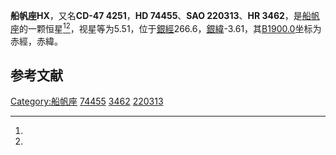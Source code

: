 {{Starbox begin
| name = 船帆座HX
}}
{{Starbox observe
| epoch = [[J2000.0|J2000.0]]
| constell = [[船帆座|船帆座]]<ref name=SIMBAD>{{cite web
 | url=http://simbad.u-strasbg.fr/simbad/sim-id?Ident=HR+3462
 | title =Pulsating variable Star
 | publisher=Centre de Données astronomiques de Strasbourg
 | work=SIMBAD
 | accessdate=2012-07-13}}</ref><ref name=DATA>{{cite web
 | url=http://vizier.u-strasbg.fr/viz-bin/VizieR-5?-out.add=.&-source=5050&-corr=PK=HR&-out.max=9999&HR=3462
 | title =VizieR Detailed Page
 | accessdate=2012-07-13}}</ref>
| 星官 = 
| ra = {{RA|8|42|16}}<ref name=SIMBAD /><ref name=DATA />
| dec = {{DEC|-48|5|57}}<ref name=SIMBAD /><ref name=DATA />
| appmag_v = 5.51<ref name=SIMBAD /><ref name=DATA />
}}
{{Starbox character
| class = B1.5Vn<ref name=SIMBAD /><ref name=DATA />
| b-v = -0.18<ref name=SIMBAD /><ref name=DATA />
| u-b = -0.88<ref name=SIMBAD /><ref name=DATA />
| r-i = <ref name=SIMBAD /><ref name=DATA />
| variable = 
}}
{{Starbox astrometry
| radial_v = -0.88
| prop_mo_ra = 42
| parallax = 
| p_error = 
}}
{{Starbox catalog
| names =CD-47 4251，[[SAO星表|SAO]] 220313，[[HD星表|HD]] 74455，[[HR星表|HR]] 3462}}
{{Starbox reference |Simbad=HR+3462}}
{{Starbox end}}

'''船帆座HX'''，又名'''CD-47 4251'''，'''HD 74455'''、'''SAO 220313'''、'''HR 3462'''，是[[船帆座|船帆座]]的一颗恒星<ref name=SIMBAD /><ref name=DATA />，视星等为5.51，位于[[銀道座標系|銀經]]266.6，[[銀道座標系|銀緯]]-3.61，其[[B1900.0|B1900.0]]坐标为赤經{{RA|8|39|2}}，赤緯{{DEC|-47|-3.61|24}}。

== 参考文献 ==
{{reflist}}

{{star-stub}}

{{船帆座恒星}}
[[Category:船帆座|Category:船帆座]]
[[Category:HD和HDE天體|74455]]
[[Category:HR天體|3462]]
[[Category:SAO天體|220313]]